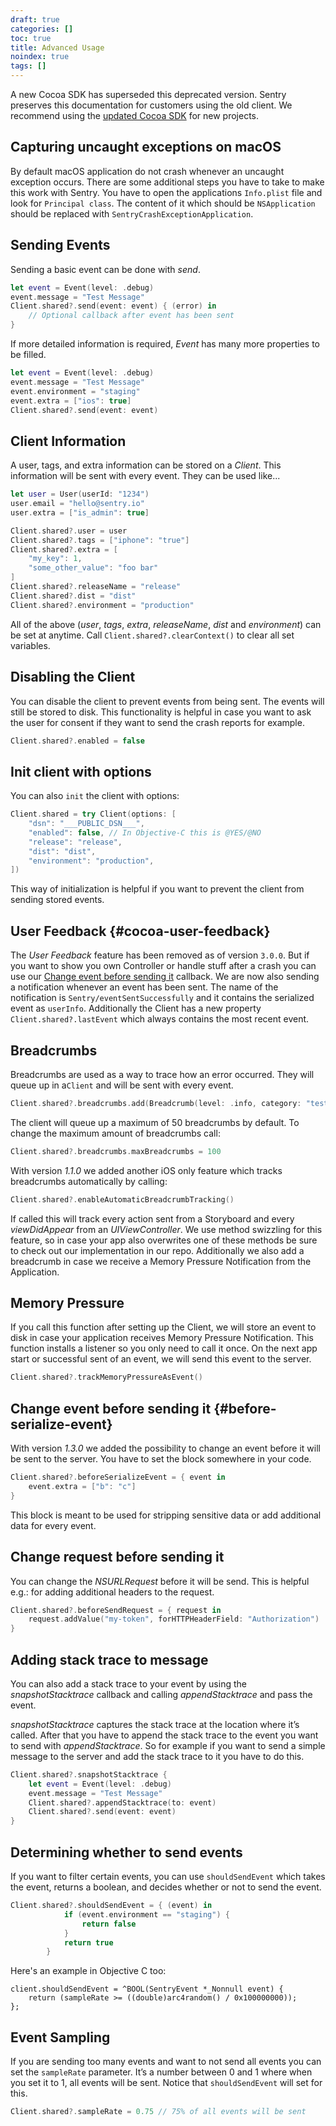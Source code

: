 ```yaml
---
draft: true
categories: []
toc: true
title: Advanced Usage
noindex: true
tags: []
---
```


<Alert level="warning" title="Note">

A new Cocoa SDK has superseded this deprecated version. Sentry preserves this documentation for customers using the old client. We recommend using the [updated Cocoa SDK](/platforms/apple/) for new projects.

</Alert>

## Capturing uncaught exceptions on macOS

By default macOS application do not crash whenever an uncaught exception occurs. There are some additional steps you have to take to make this work with Sentry. You have to open the applications `Info.plist` file and look for `Principal class`. The content of it which should be `NSApplication` should be replaced with `SentryCrashExceptionApplication`.

## Sending Events

Sending a basic event can be done with _send_.

```swift {tabTitle:Swift}
let event = Event(level: .debug)
event.message = "Test Message"
Client.shared?.send(event: event) { (error) in
    // Optional callback after event has been sent
}
```

If more detailed information is required, _Event_ has many more properties to be filled.

```swift {tabTitle:Swift}
let event = Event(level: .debug)
event.message = "Test Message"
event.environment = "staging"
event.extra = ["ios": true]
Client.shared?.send(event: event)
```

## Client Information

A user, tags, and extra information can be stored on a _Client_. This information will be sent with every event. They can be used like...

```swift {tabTitle:Swift}
let user = User(userId: "1234")
user.email = "hello@sentry.io"
user.extra = ["is_admin": true]

Client.shared?.user = user
Client.shared?.tags = ["iphone": "true"]
Client.shared?.extra = [
    "my_key": 1,
    "some_other_value": "foo bar"
]
Client.shared?.releaseName = "release"
Client.shared?.dist = "dist"
Client.shared?.environment = "production"
```

All of the above (_user_, _tags_, _extra_, _releaseName_, _dist_ and _environment_) can be set at anytime. Call `Client.shared?.clearContext()` to clear all set variables.

## Disabling the Client

You can disable the client to prevent events from being sent. The events will still be stored to disk. This functionality is helpful in case you want to ask the user for consent if they want to send the crash reports for example.

```swift {tabTitle:Swift}
Client.shared?.enabled = false
```

## Init client with options

You can also `init` the client with options:

```swift {tabTitle:Swift}
Client.shared = try Client(options: [
    "dsn": "___PUBLIC_DSN___",
    "enabled": false, // In Objective-C this is @YES/@NO
    "release": "release",
    "dist": "dist",
    "environment": "production",
])
```

This way of initialization is helpful if you want to prevent the client from sending stored events.

## User Feedback {#cocoa-user-feedback}

The _User Feedback_ feature has been removed as of version `3.0.0`. But if you want to show you own Controller or handle stuff after a crash you can use our [Change event before sending it](#before-serialize-event) callback. We are now also sending a notification whenever an event has been sent. The name of the notification is `Sentry/eventSentSuccessfully` and it contains the serialized event as `userInfo`. Additionally the Client has a new property `Client.shared?.lastEvent` which always contains the most recent event.

## Breadcrumbs

Breadcrumbs are used as a way to trace how an error occurred. They will queue up in a`Client` and will be sent with every event.

```swift {tabTitle:Swift}
Client.shared?.breadcrumbs.add(Breadcrumb(level: .info, category: "test"))
```

The client will queue up a maximum of 50 breadcrumbs by default. To change the maximum amount of breadcrumbs call:

```swift {tabTitle:Swift}
Client.shared?.breadcrumbs.maxBreadcrumbs = 100
```

With version _1.1.0_ we added another iOS only feature which tracks breadcrumbs automatically by calling:

```swift {tabTitle:Swift}
Client.shared?.enableAutomaticBreadcrumbTracking()
```

If called this will track every action sent from a Storyboard and every _viewDidAppear_ from an _UIViewController_. We use method swizzling for this feature, so in case your app also overwrites one of these methods be sure to check out our implementation in our repo. Additionally we also add a breadcrumb in case we receive a Memory Pressure Notification from the Application.

## Memory Pressure

If you call this function after setting up the Client, we will store an event to disk in case your application receives Memory Pressure Notification. This function installs a listener so you only need to call it once.
On the next app start or successful sent of an event, we will send this event to the server.

```swift {tabTitle:Swift}
Client.shared?.trackMemoryPressureAsEvent()
```

## Change event before sending it {#before-serialize-event}

With version _1.3.0_ we added the possibility to change an event before it will be sent to the server. You have to set the block somewhere in your code.

```swift {tabTitle:Swift}
Client.shared?.beforeSerializeEvent = { event in
    event.extra = ["b": "c"]
}
```

This block is meant to be used for stripping sensitive data or add additional data for every event.

## Change request before sending it

You can change the _NSURLRequest_ before it will be send. This is helpful e.g.: for adding additional headers to the request.

```swift {tabTitle:Swift}
Client.shared?.beforeSendRequest = { request in
    request.addValue("my-token", forHTTPHeaderField: "Authorization")
}
```

## Adding stack trace to message

You can also add a stack trace to your event by using the _snapshotStacktrace_
callback and calling _appendStacktrace_ and pass the event.

_snapshotStacktrace_ captures the stack trace at the location where it’s called. After that you have to append the stack trace to the event you want to send with _appendStacktrace_. So for example if you want to send a simple message to the server and add the stack trace to it you have to do this.

```swift {tabTitle:Swift}
Client.shared?.snapshotStacktrace {
    let event = Event(level: .debug)
    event.message = "Test Message"
    Client.shared?.appendStacktrace(to: event)
    Client.shared?.send(event: event)
}
```

## Determining whether to send events

If you want to filter certain events, you can use `shouldSendEvent` which takes the event, returns a boolean, and decides whether or not to send the event.

```swift {tabTitle:Swift}
Client.shared?.shouldSendEvent = { (event) in
            if (event.environment == "staging") {
                return false
            }
            return true
        }
```

Here's an example in Objective C too:

```objc {tabTitle:Objective-C}
client.shouldSendEvent = ^BOOL(SentryEvent *_Nonnull event) {
    return (sampleRate >= ((double)arc4random() / 0x100000000));
};
```

## Event Sampling

If you are sending too many events and want to not send all events you can set the `sampleRate` parameter. It’s a number between 0 and 1 where when you set it to 1, all events will be sent. Notice that `shouldSendEvent` will set for this.

```swift {tabTitle:Swift}
Client.shared?.sampleRate = 0.75 // 75% of all events will be sent
```
